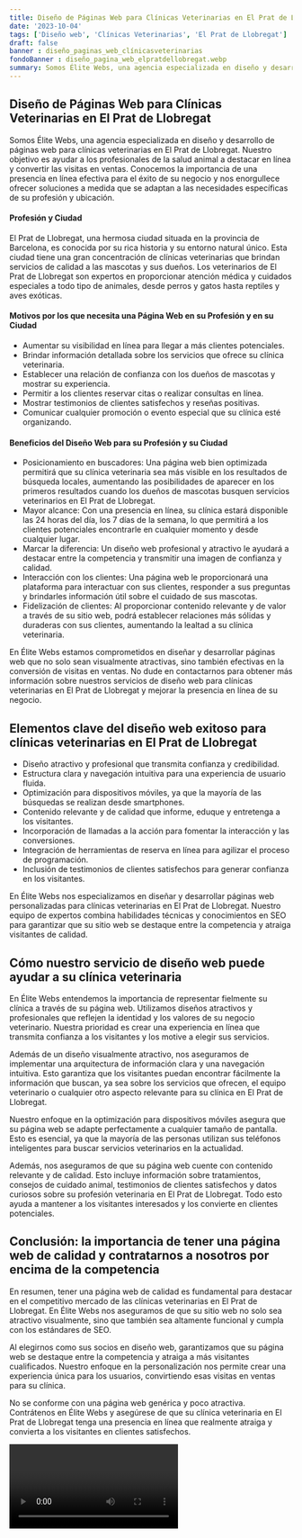 ```yaml
---
title: Diseño de Páginas Web para Clínicas Veterinarias en El Prat de Llobregat
date: '2023-10-04'
tags: ['Diseño web', 'Clínicas Veterinarias', 'El Prat de Llobregat']
draft: false
banner : diseño_paginas_web_clínicasveterinarias
fondoBanner : diseño_pagina_web_elpratdellobregat.webp
summary: Somos Élite Webs, una agencia especializada en diseño y desarrollo de páginas web para clínicas veterinarias en El Prat de Llobregat. Nuestro objetivo es ayudar a los profesionales de la salud animal a destacar en línea y convertir las visitas en ventas. Conocemos la importancia de una presencia en línea efectiva para el éxito de su negocio y nos enorgullece ofrecer soluciones a medida que se adaptan a las necesidades específicas de su profesión y ubicación.
---
```


## Diseño de Páginas Web para Clínicas Veterinarias en El Prat de Llobregat

Somos Élite Webs, una agencia especializada en diseño y desarrollo de páginas web para clínicas veterinarias en El Prat de Llobregat. Nuestro objetivo es ayudar a los profesionales de la salud animal a destacar en línea y convertir las visitas en ventas. Conocemos la importancia de una presencia en línea efectiva para el éxito de su negocio y nos enorgullece ofrecer soluciones a medida que se adaptan a las necesidades específicas de su profesión y ubicación.

#### Profesión y Ciudad

El Prat de Llobregat, una hermosa ciudad situada en la provincia de Barcelona, es conocida por su rica historia y su entorno natural único. Esta ciudad tiene una gran concentración de clínicas veterinarias que brindan servicios de calidad a las mascotas y sus dueños. Los veterinarios de El Prat de Llobregat son expertos en proporcionar atención médica y cuidados especiales a todo tipo de animales, desde perros y gatos hasta reptiles y aves exóticas.

#### Motivos por los que necesita una Página Web en su Profesión y en su Ciudad

- Aumentar su visibilidad en línea para llegar a más clientes potenciales.
- Brindar información detallada sobre los servicios que ofrece su clínica veterinaria.
- Establecer una relación de confianza con los dueños de mascotas y mostrar su experiencia.
- Permitir a los clientes reservar citas o realizar consultas en línea.
- Mostrar testimonios de clientes satisfechos y reseñas positivas.
- Comunicar cualquier promoción o evento especial que su clínica esté organizando.

#### Beneficios del Diseño Web para su Profesión y su Ciudad

- Posicionamiento en buscadores: Una página web bien optimizada permitirá que su clínica veterinaria sea más visible en los resultados de búsqueda locales, aumentando las posibilidades de aparecer en los primeros resultados cuando los dueños de mascotas busquen servicios veterinarios en El Prat de Llobregat.
- Mayor alcance: Con una presencia en línea, su clínica estará disponible las 24 horas del día, los 7 días de la semana, lo que permitirá a los clientes potenciales encontrarle en cualquier momento y desde cualquier lugar.
- Marcar la diferencia: Un diseño web profesional y atractivo le ayudará a destacar entre la competencia y transmitir una imagen de confianza y calidad.
- Interacción con los clientes: Una página web le proporcionará una plataforma para interactuar con sus clientes, responder a sus preguntas y brindarles información útil sobre el cuidado de sus mascotas.
- Fidelización de clientes: Al proporcionar contenido relevante y de valor a través de su sitio web, podrá establecer relaciones más sólidas y duraderas con sus clientes, aumentando la lealtad a su clínica veterinaria.

En Élite Webs estamos comprometidos en diseñar y desarrollar páginas web que no solo sean visualmente atractivas, sino también efectivas en la conversión de visitas en ventas. No dude en contactarnos para obtener más información sobre nuestros servicios de diseño web para clínicas veterinarias en El Prat de Llobregat y mejorar la presencia en línea de su negocio.

<GifSeo />

<Cta />

## Elementos clave del diseño web exitoso para clínicas veterinarias en El Prat de Llobregat

- Diseño atractivo y profesional que transmita confianza y credibilidad.
- Estructura clara y navegación intuitiva para una experiencia de usuario fluida.
- Optimización para dispositivos móviles, ya que la mayoría de las búsquedas se realizan desde smartphones.
- Contenido relevante y de calidad que informe, eduque y entretenga a los visitantes.
- Incorporación de llamadas a la acción para fomentar la interacción y las conversiones.
- Integración de herramientas de reserva en línea para agilizar el proceso de programación.
- Inclusión de testimonios de clientes satisfechos para generar confianza en los visitantes.

En Élite Webs nos especializamos en diseñar y desarrollar páginas web personalizadas para clínicas veterinarias en El Prat de Llobregat. Nuestro equipo de expertos combina habilidades técnicas y conocimientos en SEO para garantizar que su sitio web se destaque entre la competencia y atraiga visitantes de calidad.

## Cómo nuestro servicio de diseño web puede ayudar a su clínica veterinaria

En Élite Webs entendemos la importancia de representar fielmente su clínica a través de su página web. Utilizamos diseños atractivos y profesionales que reflejen la identidad y los valores de su negocio veterinario. Nuestra prioridad es crear una experiencia en línea que transmita confianza a los visitantes y los motive a elegir sus servicios.

Además de un diseño visualmente atractivo, nos aseguramos de implementar una arquitectura de información clara y una navegación intuitiva. Esto garantiza que los visitantes puedan encontrar fácilmente la información que buscan, ya sea sobre los servicios que ofrecen, el equipo veterinario o cualquier otro aspecto relevante para su clínica en El Prat de Llobregat.

Nuestro enfoque en la optimización para dispositivos móviles asegura que su página web se adapte perfectamente a cualquier tamaño de pantalla. Esto es esencial, ya que la mayoría de las personas utilizan sus teléfonos inteligentes para buscar servicios veterinarios en la actualidad.

Además, nos aseguramos de que su página web cuente con contenido relevante y de calidad. Esto incluye información sobre tratamientos, consejos de cuidado animal, testimonios de clientes satisfechos y datos curiosos sobre su profesión veterinaria en El Prat de Llobregat. Todo esto ayuda a mantener a los visitantes interesados y los convierte en clientes potenciales.

## Conclusión: la importancia de tener una página web de calidad y contratarnos a nosotros por encima de la competencia

En resumen, tener una página web de calidad es fundamental para destacar en el competitivo mercado de las clínicas veterinarias en El Prat de Llobregat. En Élite Webs nos aseguramos de que su sitio web no solo sea atractivo visualmente, sino que también sea altamente funcional y cumpla con los estándares de SEO.

Al elegirnos como sus socios en diseño web, garantizamos que su página web se destaque entre la competencia y atraiga a más visitantes cualificados. Nuestro enfoque en la personalización nos permite crear una experiencia única para los usuarios, convirtiendo esas visitas en ventas para su clínica.

No se conforme con una página web genérica y poco atractiva. Contrátenos en Élite Webs y asegúrese de que su clínica veterinaria en El Prat de Llobregat tenga una presencia en línea que realmente atraiga y convierta a los visitantes en clientes satisfechos.

<Video />

<CtaBot job='Clínicas Veterinarias' city='El Prat de Llobregat'/>

<Gmaps query='El Prat de Llobregat+españa+maps' />